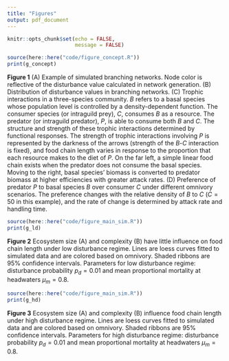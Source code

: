 ```yaml
---
title: "Figures"
output: pdf_document
---
```


```r
knitr::opts_chunk$set(echo = FALSE,
                      message = FALSE)
```

```r
source(here::here("code/figure_concept.R"))
print(g_concept)
```

**Figure 1** (A) Example of simulated branching networks. Node color is reflective of the disturbance value calculated in network generation. (B) Distribution of disturbance values in branching networks. (C) Trophic interactions in a three-species community. $B$ refers to a basal species whose population level is controlled by a density-dependent function. The consumer species (or intraguild prey), $C$, consumes $B$ as a resource. The predator (or intraguild predator), $P$, is able to consume both $B$ and $C$. The structure and strength of these trophic interactions determined by functional responses. The strength of trophic interactions involving $P$ is represented by the darkness of the arrows (strength of the $B$-$C$ interaction is fixed), and food chain length varies in response to the proportion that each resource makes to the diet of $P$. On the far left, a simple linear food chain exists when the predator does not consume the basal species. Moving to the right, basal species' biomass is converted to predator biomass at higher efficiencies with greater attack rates. (D) Preference of predator $P$ to basal species $B$ over consumer $C$ under different omnivory scenarios. The preference changes with the relative density of $B$ to $C$ ($C=50$ in this example), and the rate of change is determined by attack rate and handling time.

\pagebreak

```r
source(here::here("code/figure_main_sim.R"))
print(g_ld)
```

**Figure 2** Ecosystem size (A) and complexity (B) have little influence on food chain length under low disturbance regime. Lines are loess curves fitted to simulated data and are colored based on omnivory. Shaded ribbons are 95% confidence intervals. Parameters for low disturbance regime: disturbance probability $p_d = 0.01$ and mean proportional mortality at headwaters $\mu_{m}=0.8$.

\pagebreak

```r
source(here::here("code/figure_main_sim.R"))
print(g_hd)
```

**Figure 3** Ecosystem size (A) and complexity (B) influence food chain length under high disturbance regime. Lines are loess curves fitted to simulated data and are colored based on omnivory. Shaded ribbons are 95% confidence intervals. Parameters for high disturbance regime: disturbance probability $p_{d} = 0.01$ and mean proportional mortality at headwaters $\mu_{m}=0.8$.
